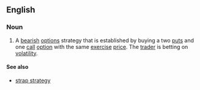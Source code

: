 ==English==

===Noun===
{{en-noun|head=[[strip]] [[strategy]]|strip strategies}}

# {{finance}} A [[bearish]] [[options]] strategy that is established by buying a two [[puts]] and one [[call]] [[option]] with the same [[exercise]] [[price]]. The [[trader]] is betting on [[volatility]].

====See also====
* [[strap strategy]]